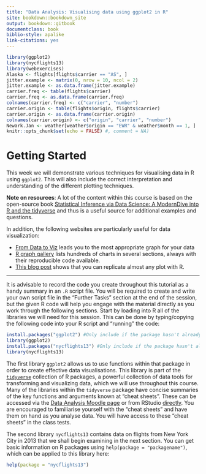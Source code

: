 ```yaml
--- 
title: "Data Analysis: Visualising data using ggplot2 in R"
site: bookdown::bookdown_site
output: bookdown::gitbook
documentclass: book
biblio-style: apalike
link-citations: yes
---
```


```r
library(ggplot2)
library(nycflights13)
library(webexercises)
Alaska <- flights[flights$carrier == "AS", ]
jitter.example <- matrix(0, nrow = 10, ncol = 2)
jitter.example <- as.data.frame(jitter.example)
carrier.freq <- table(flights$carrier)
carrier.freq <- as.data.frame(carrier.freq)
colnames(carrier.freq) <- c("carrier", "number")
carrier.origin <- table(flights$origin, flights$carrier)
carrier.origin <- as.data.frame(carrier.origin)
colnames(carrier.origin) <- c("origin", "carrier", "number")
Newark.Jan <- weather[weather$origin == "EWR" & weather$month == 1, ]
knitr::opts_chunk$set(echo = FALSE) #, comment = NA)
```


# Getting Started {-}

This week we will demonstrate various techniques for visualising data in R using `ggplot2`. This will also include the correct interpretation and understanding of the different plotting techniques.

**Note on resources**: A lot of the content within this course is based on the open-source book [Statistical Inference via Data Science: A ModernDive into R and the tidyverse](https://moderndive.com/index.html) and thus is a useful source for additional examples and questions.

In addition, the following websites are particularly useful for data visualization:

* [From Data to Viz](https://www.data-to-viz.com/) leads you to the most appropriate graph for your data
* [R graph gallery](https://www.r-graph-gallery.com/) lists hundreds of charts in several sections, always with their reproducible code available.
* [This blog post](https://simplystatistics.org/2019/08/28/you-can-replicate-almost-any-plot-with-ggplot2/) shows that you can replicate almost any plot with R.

***

It is advisable to record the code you create throughout this tutorial as a handy summary in an `.R` script file. You will be required to create and write your own script file in the "Further Tasks" section at the end of the session, but the given R code will help you engage with the material directly as you work through the following sections. Start by loading into R all of the libraries we will need for this session. This can be done by typing/copying the following code into your R script and "running" the code: 

```r
install.packages("ggplot2") #Only include if the package hasn't already been installed
library(ggplot2)
install.packages("nycflights13") #Only include if the package hasn't already been installed
library(nycflights13)
```

The first library `ggplot2` allows us to use functions within that package in order to create effective data visualisations. This library is part of the [`tidyverse`](https://www.tidyverse.org/) collection of R packages, a powerful collection of data tools for transforming and visualizing data, which we will use throughout this course.  Many of the libraries within the `tidyverse` package have concise summaries of the key functions and arguments known at "cheat sheets".  These can be accessed via the [Data Analysis Moodle page](https://moodle.gla.ac.uk/course/view.php?id=15542#section-2) or from RStudio [directly](https://www.rstudio.com/resources/cheatsheets/). You are encouraged to familiarise yourself with the "cheat sheets" and have them on hand as you analyse data.  You will have access to these "cheat sheets" in the class tests. 

The second library `nycflights13` contains data on flights from New York City in 2013 that we shall begin examining in the next section.  You can get basic information on R packages using `help(package = "packagename")`, which can be applied to this library here:

```r
help(package = "nycflights13")
```

<br>
<br>
